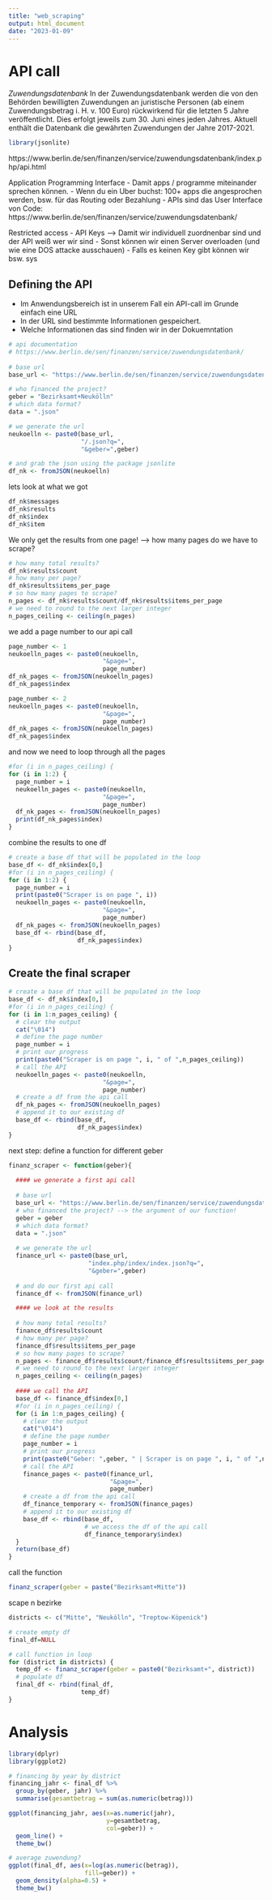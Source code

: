 ```yaml
---
title: "web_scraping"
output: html_document
date: "2023-01-09"
---
```


# API call 

*Zuwendungsdatenbank*
In der Zuwendungsdatenbank werden die von den Behörden bewilligten Zuwendungen an juristische Personen (ab einem Zuwendungsbetrag i. H. v. 100 Euro) rückwirkend für die letzten 5 Jahre veröffentlicht. Dies erfolgt jeweils zum 30. Juni eines jeden Jahres. Aktuell enthält die Datenbank die gewährten Zuwendungen der Jahre 2017-2021. 

```r
library(jsonlite)
```

https://www.berlin.de/sen/finanzen/service/zuwendungsdatenbank/index.php/api.html 

Application Programming Interface 
- Damit apps / programme miteinander sprechen können. 
- Wenn du ein Uber buchst: 100+ apps die angesprochen werden, bsw. für das Routing oder Bezahlung
- APIs sind das User Interface von Code:
https://www.berlin.de/sen/finanzen/service/zuwendungsdatenbank/


Restricted access
- API Keys --> Damit wir individuell zuordnenbar sind und der API weiß wer wir sind
- Sonst können wir einen Server overloaden (und wie eine DOS attacke ausschauen) 
- Falls es keinen Key gibt können wir bsw. sys

## Defining the API

- Im Anwendungsbereich ist in unserem Fall ein API-call im Grunde einfach eine URL 
- In der URL sind bestimmte Informationen gespeichert. 
- Welche Informationen das sind finden wir in der Dokuemntation 

```r
# api documentation
# https://www.berlin.de/sen/finanzen/service/zuwendungsdatenbank/
  
# base url 
base_url <- "https://www.berlin.de/sen/finanzen/service/zuwendungsdatenbank/index.php"

# who financed the project?
geber = "Bezirksamt+Neukölln"
# which data format?
data = ".json"

# we generate the url
neukoelln <- paste0(base_url,
                    "/.json?q=",
                    "&geber=",geber)

# and grab the json using the package jsonlite
df_nk <- fromJSON(neukoelln)
```

lets look at what we got 
```r
df_nk$messages
df_nk$results
df_nk$index
df_nk$item
```

We only get the results from one page! 
--> how many pages do we have to scrape?
```r
# how many total results?
df_nk$results$count
# how many per page?
df_nk$results$items_per_page
# so how many pages to scrape?
n_pages <- df_nk$results$count/df_nk$results$items_per_page
# we need to round to the next larger integer 
n_pages_ceiling <- ceiling(n_pages)
```

we add a page number to our api call 
```r
page_number <- 1
neukoelln_pages <- paste0(neukoelln, 
                          "&page=", 
                          page_number)
df_nk_pages <- fromJSON(neukoelln_pages)
df_nk_pages$index

page_number <- 2
neukoelln_pages <- paste0(neukoelln, 
                          "&page=", 
                          page_number)
df_nk_pages <- fromJSON(neukoelln_pages)
df_nk_pages$index
```

and now we need to loop through all the pages
```r
#for (i in n_pages_ceiling) {
for (i in 1:2) {
  page_number = i
  neukoelln_pages <- paste0(neukoelln, 
                          "&page=", 
                          page_number)
  df_nk_pages <- fromJSON(neukoelln_pages)
  print(df_nk_pages$index)
}
```
combine the results to one df 
```r
# create a base df that will be populated in the loop
base_df <- df_nk$index[0,]
#for (i in n_pages_ceiling) {
for (i in 1:2) {
  page_number = i
  print(paste0("Scraper is on page ", i))
  neukoelln_pages <- paste0(neukoelln, 
                          "&page=", 
                          page_number)
  df_nk_pages <- fromJSON(neukoelln_pages)
  base_df <- rbind(base_df, 
                   df_nk_pages$index)
}
```

## Create the final scraper 
```r
# create a base df that will be populated in the loop
base_df <- df_nk$index[0,]
#for (i in n_pages_ceiling) {
for (i in 1:n_pages_ceiling) {
  # clear the output 
  cat("\014")      
  # define the page number 
  page_number = i   
  # print our progress
  print(paste0("Scraper is on page ", i, " of ",n_pages_ceiling))
  # call the API
  neukoelln_pages <- paste0(neukoelln, 
                          "&page=", 
                          page_number)
  # create a df from the api call 
  df_nk_pages <- fromJSON(neukoelln_pages)
  # append it to our existing df
  base_df <- rbind(base_df, 
                   df_nk_pages$index)
}
```

next step: define a function for different geber 
```r
finanz_scraper <- function(geber){
  
  #### we generate a first api call
  
  # base url 
  base_url <- "https://www.berlin.de/sen/finanzen/service/zuwendungsdatenbank/"
  # who financed the project? --> the argument of our function! 
  geber = geber
  # which data format?
  data = ".json"
  
  # we generate the url
  finance_url <- paste0(base_url,
                      "index.php/index/index.json?q=",
                      "&geber=",geber)
  
  # and do our first api call 
  finance_df <- fromJSON(finance_url)

  #### we look at the results 
  
  # how many total results?
  finance_df$results$count
  # how many per page?
  finance_df$results$items_per_page
  # so how many pages to scrape?
  n_pages <- finance_df$results$count/finance_df$results$items_per_page
  # we need to round to the next larger integer 
  n_pages_ceiling <- ceiling(n_pages)
  
  #### we call the API 
  base_df <- finance_df$index[0,]
  #for (i in n_pages_ceiling) {
  for (i in 1:n_pages_ceiling) {
    # clear the output 
    cat("\014")      
    # define the page number 
    page_number = i   
    # print our progress
    print(paste0("Geber: ",geber, " | Scraper is on page ", i, " of ",n_pages_ceiling))
    # call the API
    finance_pages <- paste0(finance_url, 
                            "&page=", 
                            page_number)
    # create a df from the api call 
    df_finance_temporary <- fromJSON(finance_pages)
    # append it to our existing df
    base_df <- rbind(base_df, 
                     # we access the df of the api call 
                     df_finance_temporary$index)
  }
  return(base_df)
}
```

call the function
```r
finanz_scraper(geber = paste("Bezirksamt+Mitte"))
```

scape n bezirke
```r
districts <- c("Mitte", "Neukölln", "Treptow-Köpenick")

# create empty df
final_df=NULL

# call function in loop
for (district in districts) {
  temp_df <- finanz_scraper(geber = paste0("Bezirksamt+", district))
  # populate df
  final_df <- rbind(final_df, 
                    temp_df)
}
```

# Analysis

```r
library(dplyr)
library(ggplot2)
```


```r
# financing by year by district 
financing_jahr <- final_df %>%
  group_by(geber, jahr) %>%
  summarise(gesamtbetrag = sum(as.numeric(betrag)))

ggplot(financing_jahr, aes(x=as.numeric(jahr), 
                           y=gesamtbetrag, 
                           col=geber)) +
  geom_line() +
  theme_bw()

# average zuwendung?
ggplot(final_df, aes(x=log(as.numeric(betrag)), 
                     fill=geber)) +
  geom_density(alpha=0.5) +
  theme_bw()
```

